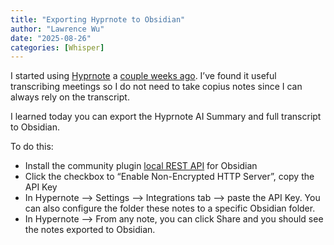 ```yaml
---
title: "Exporting Hyprnote to Obsidian"
author: "Lawrence Wu"
date: "2025-08-26"
categories: [Whisper]
---
```


I started using [Hyprnote](https://github.com/fastrepl/hyprnote) a [couple weeks ago](https://lawwu.github.io/til/posts/2025-08-05-hyprnote-transcribe-meetings/). I've found it useful transcribing meetings so I do not need to take copius notes since I can always rely on the transcript.

I learned today you can export the Hyprnote AI Summary and full transcript to Obsidian.

To do this:

- Install the community plugin [local REST API](https://github.com/coddingtonbear/obsidian-local-rest-api) for Obsidian
- Click the checkbox to "Enable Non-Encrypted HTTP Server", copy the API Key
- In Hypernote --> Settings --> Integrations tab --> paste the API Key. You can also configure the folder these notes to a specific Obsidian folder.
- In Hypernote --> From any note, you can click Share and you should see the notes exported to Obsidian.

